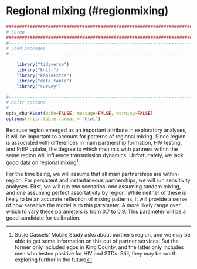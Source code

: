 # Regional mixing (#regionmixing)

```r
####################################################################################
# Setup
####################################################################################
#-----------------------------------------------------------------------------------
# Load packages
#-----------------------------------------------------------------------------------

    library("tidyverse")
    library("knitr")
    library("kableExtra")
    library("data.table")
    library("survey")

#-----------------------------------------------------------------------------------
# Knitr options
#-----------------------------------------------------------------------------------
opts_chunk$set(echo=FALSE, message=FALSE, warning=FALSE)
options(knitr.table.format = "html") 

```

Because region emerged as an important attribute in exploratory analyses, it will be important to account for patterns of regional mixing. Since region is associated with differences in main partnership formation, HIV testing, and PrEP uptake, the degree to which men mix with partners within the same region will influence transmission dynamics. Unfortunately, we lack good data on regional mixing^[Susie Cassels' Mobile Study asks about partner's region, and we may be able to get some information on this out of partner services. But the former only included egos in King County, and the latter only includes men who tested positive for HIV and STDs. Still, they may be worth exploring further in the future].

For the time being, we will assume that all main partnerships are within-region. For persistent and instantaneous partnerships, we will run sensitivity analyses. First, we will run two scenarios: one assuming random mixing, and one assuming perfect assortativity by region. While neither of these is likely to be an accurate reflection of mixing patterns, it will provide a sense of how sensitive the model is to this parameter. A more likely range over which to vary these parameters is from 0.7 to 0.9. This parameter will be a good candidate for calibration.